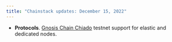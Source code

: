 ```yaml
---
title: "Chainstack updates: December 15, 2022"
---
```

- **Protocols**. [Gnosis Chain Chiado](/docs/protocols-networks) testnet support for elastic and dedicated nodes.
